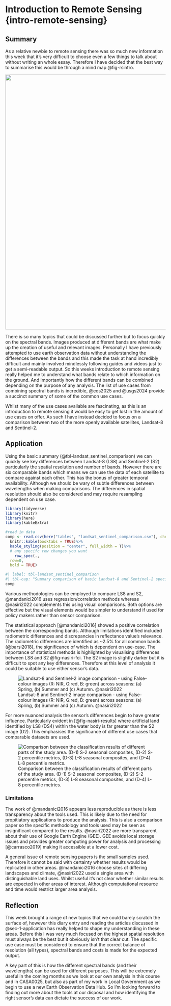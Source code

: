 # Introduction to Remote Sensing {intro-remote-sensing}

## Summary {#sec-1-summary}

As a relative newbie to remote sensing there was so much new information this week that it's very difficult to choose even a few things to talk about without writing an whole essay. Therefore I have decided that the best way to summarise this would be through a mind map @fig-rsintro.

::: {#fig-rsintro fig-cap="Introduction to remote sensing mind-map"}
[![](images/RS_intro_mindmap.png){width="800px"}](images/RS_intro_mindmap.png)
:::

There is so many topics that could be discussed further but to focus quickly on the spectral bands. Images produced at different bands are what make up the creation of useful and relevant images. Personally I have previously attempted to use earth observation data without understanding the differences between the bands and this made the task at hand incredibly difficult and mainly involved mindlessly following guides and videos just to get a semi-readable output. So this weeks introduction to remote sensing really helped me to understand what bands relate to which information on the ground. And importantly how the different bands can be combined depending on the purpose of any analysis. The list of use cases from combining spectral bands is incredible, @eos2025 and @usgs2024 provide a succinct summary of some of the common use cases.

Whilst many of the use cases available are fascinating, as this is an introduction to remote sensing it would be easy to get lost in the amount of use cases on offer. As such I have instead decided to focus on a comparison between two of the more openly available satellites, Landsat-8 and Sentinel-2.

## Application {#sec-1-application}

Using the basic summary (@tbl-landsat_sentinel_comparison) we can quickly see key differences between Landsat-8 (LS8) and Sentinel-2 (S2) particularly the spatial resolution and number of bands. However there are six comparable bands which means we can use the data of each satellite to compare against each other. This has the bonus of greater temporal availability. Although we should be wary of subtle differences between wavelengths when making comparisons. The differences in spatial resolution should also be considered and may require resampling dependent on use case.

```r
library(tidyverse)
library(knitr)
library(here)
library(kableExtra)

#read in data
comp <- read.csv(here("tables", "landsat_sentinel_comparison.csv"), check.names = F)%>% 
  knitr::kable(booktabs = TRUE)%>% 
  kable_styling(position = "center", full_width = T)%>%
  # any specifc row changes you want
    row_spec(.,
  row=0,
  bold = TRUE)
```

```r
#| label: tbl-landsat_sentinel_comparison
#| tbl-cap: "Summary comparison of basic Landsat-8 and Sentinel-2 specifications @mandanici2016"
comp
```

Various methodologies can be employed to compare LS8 and S2, @mandanici2016 uses regression/correlation methods whereas @nasiri2022 complements this using visual comparisons. Both options are effective but the visual elements would be simpler to understand if used for policy makers rather than sensor comparison.

The statistical approach [@mandanici2016] showed a positive correlation between the corresponding bands. Although limitations identified included radiometric differences and discrepancies in reflectance value's relevance. The radiometric differences are identified as \~2.5% for all common bands (@barsi2018), the significance of which is dependent on use-case. The importance of statistical methods is highlighted by visualising differences between LS8 and S2 @fig-nasiri-fci. The S2 image is slightly darker but it is difficult to spot any key differences. Therefore at this level of analysis it could be suitable to use either sensor's data.

![Landsat-8 and Sentinel-2 image comparison - using False-colour images (R: NIR, G:red, B: green) across seasons: (a) Spring, (b) Summer and (c) Autumn. @nasiri2022](images/nasiri_image_comparison.webp){#fig-nasiri-fci}

For more nuanced analysis the sensor's differences begin to have greater influence. Particularly evident in [@fig-nasiri-results] where artificial land identified by LS8 (DS4) within the water body is far greater than the S2 image (D2). This emphasises the significance of different use cases that comparable datasets are used.

![Comparison between the classification results of different parts of the study area. (D-1) S-2 seasonal composites, (D-2) S-2 percentile metrics, (D-3) L-8 seasonal composites, and (D-4) L-8 percentile metrics.](images/nasiri-fig5.webp){#fig-nasiri-results}

### Limitations {#sec-1-limitations}

The work of @mandanici2016 appears less reproducible as there is less transparency about the tools used. This is likely due to the need for propitiatory applications to produce the analysis. This is also a comparison paper so the specific methodology and tools used may be seen as insignificant compared to the results. @nasiri2022 are more transparent about their use of Google Earth Engine (GEE). GEE avoids local storage issues and provides greater computing power for analysis and processing [@carrasco2019] making it accessible at a lower cost.

A general issue of remote sensing papers is the small samples used. Therefore it cannot be said with certainty whether results would be replicated in other areas. @mandanici2016 choose sites of differing landscapes and climate, @nasiri2022 used a single area with distinguishable land uses. Whilst useful it's not clear whether similar results are expected in other areas of interest. Although computational resource and time would restrict larger area analysis.

## Reflection {#sec-1-reflection}

This week brought a range of new topics that we could barely scratch the surface of, however this diary entry and reading the articles discussed in @sec-1-application has really helped to shape my understanding in these areas. Before this I was very much focused on the highest spatial resolution must always be the best but it obviously isn't that clear cut. The specific use case must be considered to ensure that the correct balance of resolution (all types), spectral bands and costs is made for the expected output.

A key part of this is how the different spectral bands (and their wavelengths) can be used for different purposes. This will be extremely useful in the coming months as we look at our own analysis in this course and in CASA0025, but also as part of my work in Local Government as we begin to use a new Earth Observation Data Hub. So I'm looking forward to finding out more about the tools at our disposal and how identifying the right sensor's data can dictate the success of our work.
